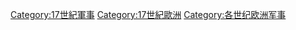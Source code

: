 [[Category:17世紀軍事|Category:17世紀軍事]]
[[Category:17世紀歐洲|Category:17世紀歐洲]]
[[Category:各世纪欧洲军事|Category:各世纪欧洲军事]]